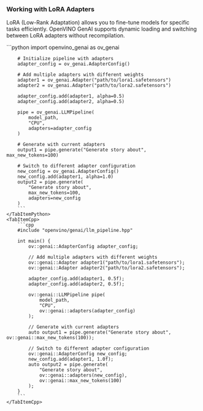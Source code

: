### Working with LoRA Adapters

LoRA (Low-Rank Adaptation) allows you to fine-tune models for specific tasks efficiently.
OpenVINO GenAI supports dynamic loading and switching between LoRA adapters without recompilation.

<LanguageTabs>
    <TabItemPython>
        ```python
        import openvino_genai as ov_genai

        # Initialize pipeline with adapters
        adapter_config = ov_genai.AdapterConfig()

        # Add multiple adapters with different weights
        adapter1 = ov_genai.Adapter("path/to/lora1.safetensors")
        adapter2 = ov_genai.Adapter("path/to/lora2.safetensors")

        adapter_config.add(adapter1, alpha=0.5)
        adapter_config.add(adapter2, alpha=0.5)

        pipe = ov_genai.LLMPipeline(
            model_path,
            "CPU",
            adapters=adapter_config
        )

        # Generate with current adapters
        output1 = pipe.generate("Generate story about", max_new_tokens=100)

        # Switch to different adapter configuration
        new_config = ov_genai.AdapterConfig()
        new_config.add(adapter1, alpha=1.0)
        output2 = pipe.generate(
            "Generate story about",
            max_new_tokens=100,
            adapters=new_config
        )
        ```
    </TabItemPython>
    <TabItemCpp>
        ```cpp
        #include "openvino/genai/llm_pipeline.hpp"

        int main() {
            ov::genai::AdapterConfig adapter_config;
            
            // Add multiple adapters with different weights
            ov::genai::Adapter adapter1("path/to/lora1.safetensors");
            ov::genai::Adapter adapter2("path/to/lora2.safetensors");
            
            adapter_config.add(adapter1, 0.5f);
            adapter_config.add(adapter2, 0.5f);
            
            ov::genai::LLMPipeline pipe(
                model_path,
                "CPU",
                ov::genai::adapters(adapter_config)
            );
            
            // Generate with current adapters
            auto output1 = pipe.generate("Generate story about", ov::genai::max_new_tokens(100));
            
            // Switch to different adapter configuration
            ov::genai::AdapterConfig new_config;
            new_config.add(adapter1, 1.0f);
            auto output2 = pipe.generate(
                "Generate story about",
                ov::genai::adapters(new_config),
                ov::genai::max_new_tokens(100)
            );
        }
        ```
    </TabItemCpp>
</LanguageTabs>
